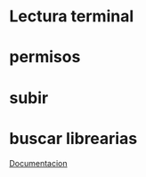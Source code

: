 = Lectura terminal =
{{{bash
# Si ponemos 9600 en el programa de arduino
# tendremos que poner Serial.begin(9600);
stty -F /dev/ttyACM0 raw 115200
cat /dev/ttyACM0
}}}

= permisos =
{{{bash
sudo chmod a+rw /dev/ttyACM0
}}}

= subir =
{{{bash
arduino-cli board list # Para saber que placa tenemos conectado
# en caso de que sea arduino uno sustituir por leonardo
arduino-cli compile -b arduino:avr:leonardo 
arduino-cli upload -b arduino:avr:leonardo -p /dev/ttyACM0
}}}

= buscar librearias =
{{{bash
arduino-cli lib search keyboard 
arduino-cli lib install keyboard
}}}

[[https://arduino.github.io/arduino-cli/0.21/|Documentacion]]
